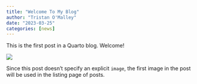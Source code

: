 ```yaml
---
title: "Welcome To My Blog"
author: "Tristan O'Malley"
date: "2023-03-25"
categories: [news]
---
```


This is the first post in a Quarto blog. Welcome!

![](thumbnail.jpg)

Since this post doesn't specify an explicit `image`, the first image in the post will be used in the listing page of posts.

